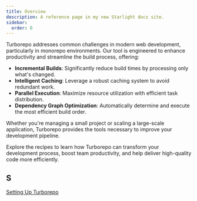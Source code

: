 ```yaml
---
title: Overview
description: A reference page in my new Starlight docs site.
sidebar:
  order: 0
---
```


Turborepo addresses common challenges in modern web development, particularly in monorepo environments. Our tool is engineered to enhance productivity and streamline the build process, offering:

- **Incremental Builds**: Significantly reduce build times by processing only what's changed.
- **Intelligent Caching**: Leverage a robust caching system to avoid redundant work.
- **Parallel Execution**: Maximize resource utilization with efficient task distribution.
- **Dependency Graph Optimization**: Automatically determine and execute the most efficient build order.

Whether you're managing a small project or scaling a large-scale application, Turborepo provides the tools necessary to improve your development pipeline.

Explore the recipes to learn how Turborepo can transform your development process, boost team productivity, and help deliver high-quality code more efficiently.

## S
[Setting Up Turborepo](/build-tools/turborepo/setting-up-turborepo/)
